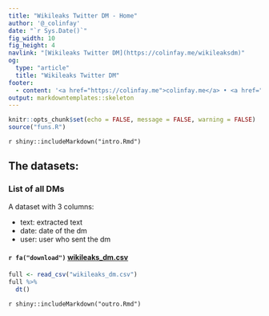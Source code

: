 ```yaml
---
title: "Wikileaks Twitter DM - Home"
author: '@_colinfay'
date: "`r Sys.Date()`"
fig_width: 10
fig_height: 4 
navlink: "[Wikileaks Twitter DM](https://colinfay.me/wikileaksdm)"
og:
  type: "article"
  title: "Wikileaks Twitter DM"
footer:
  - content: '<a href="https://colinfay.me">colinfay.me</a> • <a href="https://twitter.com/_ColinFay">@_colinfay</a><br/>'
output: markdowntemplates::skeleton
---
```


```r
knitr::opts_chunk$set(echo = FALSE, message = FALSE, warning = FALSE)
source("funs.R")
```

`r shiny::includeMarkdown("intro.Rmd")`

## The datasets: 

### List of all DMs

A dataset with 3 columns: 

+ text: extracted text 
+ date: date of the dm
+ user: user who sent the dm

#### `r fa("download")` [wikileaks_dm.csv](wikileaks_dm.csv)

```r
full <- read_csv("wikileaks_dm.csv") 
full %>% 
  dt()
```

`r shiny::includeMarkdown("outro.Rmd")`
